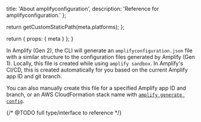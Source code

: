 
  title: 'About amplifyconfiguration',
  description: 'Reference for amplifyconfiguration.'
};

  return getCustomStaticPath(meta.platforms);
};

  return {
    props: {
      meta
    }
  };
}

In Amplify (Gen 2), the CLI will generate an `amplifyconfiguration.json` file with a similar structure to the configuration files generated by Amplify (Gen 1). Locally, this file is created while using `amplify sandbox`. In Amplify's CI/CD, this is created automatically for you based on the current Amplify app ID and git branch.

You can also manually create this file for a specified Amplify app ID and branch, or an AWS CloudFormation stack name with [`amplify generate config`](/gen2/reference/cli-commands#amplify-generate-config).

{/* @TODO full type/interface to reference */}
